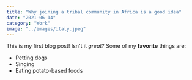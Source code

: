 ```yaml
---
title: "Why joining a tribal community in Africa is a good idea"
date: "2021-06-14"
category: "Work"
image: "../images/italy.jpeg"
---
```

This is my first blog post! Isn't it *great*?
Some of my **favorite** things are:
* Petting dogs
* Singing
* Eating potato-based foods
